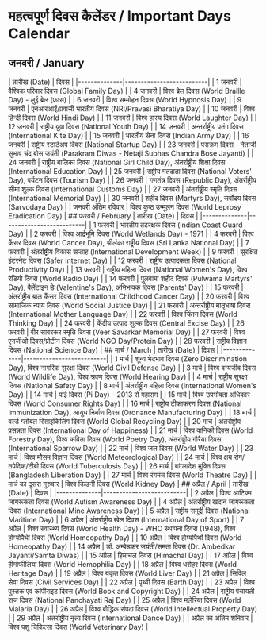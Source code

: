 # महत्वपूर्ण दिवस कैलेंडर / Important Days Calendar
## जनवरी / January
<TBComponent>
| तारीख (Date) | दिवस  |
|--------------|--------------------------|
| 1 जनवरी | वैश्विक परिवार दिवस (Global Family Day) |
| 4 जनवरी | विश्व ब्रेल दिवस (World Braille Day) - लुई ब्रेल (फ्रांस) |
| 6 जनवरी | विश्व सम्मोहन दिवस (World Hypnosis Day) |
| 9 जनवरी | एनआरआई/प्रवासी भारतीय दिवस (NRI/Pravasi Bharatiya Day) |
| 10 जनवरी | विश्व हिन्दी दिवस (World Hindi Day) |
| 11 जनवरी | विश्व हास्य दिवस (World Laughter Day) |
| 12 जनवरी | राष्ट्रीय युवा दिवस (National Youth Day) |
| 14 जनवरी | अन्तर्राष्ट्रीय पतंग दिवस (International Kite Day) |
| 15 जनवरी | भारतीय सेना दिवस (Indian Army Day) |
| 16 जनवरी | राष्ट्रीय स्टार्टअप दिवस (National Startup Day) |
| 23 जनवरी | पराक्रम दिवस - नेताजी सुभाष चंद्र बोस जयंती (Parakram Diwas - Netaji Subhas Chandra Bose Jayanti) |
| 24 जनवरी | राष्ट्रीय बालिका दिवस (National Girl Child Day), अंतर्राष्ट्रीय शिक्षा दिवस (International Education Day) |
| 25 जनवरी | राष्ट्रीय मतदाता दिवस (National Voters' Day), पर्यटन दिवस (Tourism Day) |
| 26 जनवरी | गणतंत्र दिवस (Republic Day), अंतर्राष्ट्रीय सीमा शुल्क दिवस (International Customs Day) |
| 27 जनवरी | अंतर्राष्ट्रीय स्मृति दिवस (International Memorial Day) |
| 30 जनवरी | शहीद दिवस (Martyrs Day), सर्वोदय दिवस (Sarvodaya Day) |
| जनवरी अंतिम रविवार | विश्व कुष्ठ उन्मूलन दिवस (World Leprosy Eradication Day) |

</TBComponent>
## फरवरी / February
<TBComponent>
| तारीख (Date) | दिवस |
|--------------|--------------------------|
| 1 फरवरी | भारतीय तटरक्षक दिवस (Indian Coast Guard Day) |
| 2 फरवरी | विश्व आर्द्रभूमि दिवस (World Wetlands Day) - 1971 |
| 4 फरवरी | विश्व कैंसर दिवस (World Cancer Day), श्रीलंका राष्ट्रीय दिवस (Sri Lanka National Day) |
| 7 फरवरी | अंतर्राष्ट्रीय विकास सप्ताह (International Development Week) |
| 9 फरवरी | सुरक्षित इंटरनेट दिवस (Safer Internet Day) |
| 12 फरवरी | राष्ट्रीय उत्पादकता दिवस (National Productivity Day) |
| 13 फरवरी | राष्ट्रीय महिला दिवस (National Women's Day), विश्व रेडियो दिवस (World Radio Day) |
| 14 फरवरी | पुलवामा शहीद दिवस (Pulwama Martyrs' Day), वैलेंटाइन डे (Valentine's Day), अभिभावक दिवस (Parents' Day) |
| 15 फरवरी | अंतर्राष्ट्रीय बाल कैंसर दिवस (International Childhood Cancer Day) |
| 20 फरवरी | विश्व सामाजिक न्याय दिवस (World Social Justice Day) |
| 21 फरवरी | अन्तर्राष्ट्रीय मातृभाषा दिवस (International Mother Language Day) |
| 22 फरवरी | विश्व चिंतन दिवस (World Thinking Day) |
| 24 फरवरी | केंद्रीय उत्पाद शुल्क दिवस (Central Excise Day) |
| 26 फरवरी | वीर सावरकर स्मृति दिवस (Veer Savarkar Memorial Day) |
| 27 फरवरी | विश्व एनजीओ दिवस/प्रोटीन दिवस (World NGO Day/Protein Day) |
| 28 फरवरी | राष्ट्रीय विज्ञान दिवस (National Science Day) |
</TBComponent>
## मार्च / March
<TBComponent>
| तारीख (Date) | दिवस |
|--------------|--------------------------|
| 1 मार्च | शून्य भेदभाव दिवस (Zero Discrimination Day), विश्व नागरिक सुरक्षा दिवस (World Civil Defense Day) |
| 3 मार्च | विश्व वन्यजीव दिवस (World Wildlife Day), विश्व श्रवण दिवस (World Hearing Day) |
| 4 मार्च | राष्ट्रीय सुरक्षा दिवस (National Safety Day) |
| 8 मार्च | अंतर्राष्ट्रीय महिला दिवस (International Women's Day) |
| 14 मार्च | पाई दिवस (Pi Day) - 2013 से महासम |
| 15 मार्च | विश्व उपभोक्ता अधिकार दिवस (World Consumer Rights Day) |
| 16 मार्च | राष्ट्रीय टीकाकरण दिवस (National Immunization Day), आयुध निर्माण दिवस (Ordnance Manufacturing Day) |
| 18 मार्च | वर्ल्ड ग्लोबल रिसाइकिलिंग दिवस (World Global Recycling Day) |
| 20 मार्च | अंतर्राष्ट्रीय प्रसन्नता दिवस (International Day of Happiness) |
| 21 मार्च | विश्व वानिकी दिवस (World Forestry Day), विश्व कविता दिवस (World Poetry Day), अंतर्राष्ट्रीय गौरैया दिवस (International Sparrow Day) |
| 22 मार्च | विश्व जल दिवस (World Water Day) |
| 23 मार्च | विश्व मौसम विज्ञान दिवस (World Meteorological Day) |
| 24 मार्च | विश्व क्षय रोग/तपेदिक/टीबी दिवस (World Tuberculosis Day) |
| 26 मार्च | बांग्लादेश मुक्ति दिवस (Bangladesh Liberation Day) |
| 27 मार्च | विश्व रंगमंच दिवस (World Theatre Day) |
| मार्च का दूसरा गुरुवार | विश्व किडनी दिवस (World Kidney Day) |
</TBComponent>
## अप्रैल / April
<TBComponent>
| तारीख (Date) | दिवस |
|--------------|--------------------------|
| 2 अप्रैल | विश्व आटिज्म जागरूकता दिवस (World Autism Awareness Day) |
| 4 अप्रैल | अंतर्राष्ट्रीय खदान जागरूकता दिवस (International Mine Awareness Day) |
| 5 अप्रैल | राष्ट्रीय समुद्री दिवस (National Maritime Day) |
| 6 अप्रैल | अंतर्राष्ट्रीय खेल दिवस (International Day of Sport) |
| 7 अप्रैल | विश्व स्वास्थ्य दिवस (World Health Day) - WHO स्थापना दिवस (1948), विश्व होम्योपैथी दिवस (World Homeopathy Day) |
| 10 अप्रैल | विश्व होम्योपैथी दिवस (World Homeopathy Day) |
| 14 अप्रैल | डॉ. अम्बेडकर जयंती/समता दिवस (Dr. Ambedkar Jayanti/Samta Diwas) |
| 15 अप्रैल | हिमाचल दिवस (Himachal Day) |
| 17 अप्रैल | विश्व हीमोफीलिया दिवस (World Hemophilia Day) |
| 18 अप्रैल | विश्व धरोहर दिवस (World Heritage Day) |
| 19 अप्रैल | विश्व यकृत दिवस (World Liver Day) |
| 21 अप्रैल | सिविल सेवा दिवस (Civil Services Day) |
| 22 अप्रैल | पृथ्वी दिवस (Earth Day) |
| 23 अप्रैल | विश्व पुस्तक एवं कॉपीराइट दिवस (World Book and Copyright Day) |
| 24 अप्रैल | राष्ट्रीय पंचायती राज दिवस (National Panchayati Raj Day) |
| 25 अप्रैल | विश्व मलेरिया दिवस (World Malaria Day) |
| 26 अप्रैल | विश्व बौद्धिक संपदा दिवस (World Intellectual Property Day) |
| 29 अप्रैल | अंतर्राष्ट्रीय नृत्य दिवस (International Dance Day) |
| अप्रैल का अंतिम शनिवार | विश्व पशु चिकित्सा दिवस (World Veterinary Day) |
</TBComponent>
